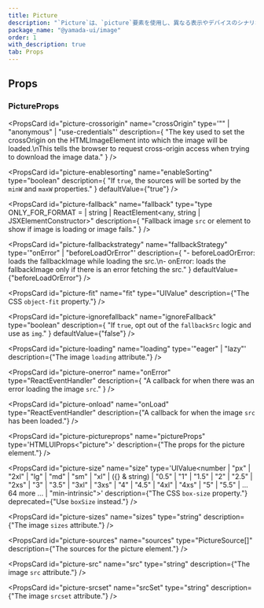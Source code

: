 ```yaml
---
title: Picture
description: "`Picture`は、`picture`要素を使用し、異なる表示やデバイスのシナリオに応じて代替の画像を提供するコンポーネントです。"
package_name: "@yamada-ui/image"
order: 1
with_description: true
tab: Props
---
```


## Props

### PictureProps

<PropsCard
  id="picture-crossorigin"
  name="crossOrigin"
  type='"" | "anonymous" | "use-credentials"'
  description={
    "The key used to set the crossOrigin on the HTMLImageElement into which the image will be loaded.\nThis tells the browser to request cross-origin access when trying to download the image data."
  }
/>

<PropsCard
  id="picture-enablesorting"
  name="enableSorting"
  type="boolean"
  description={
    "If `true`, the sources will be sorted by the `minW` and `maxW` properties."
  }
  defaultValue={"true"}
/>

<PropsCard
  id="picture-fallback"
  name="fallback"
  type="type ONLY_FOR_FORMAT =
  | string
  | ReactElement<any, string | JSXElementConstructor<any>>"
  description={
    "Fallback image `src` or element to show if image is loading or image fails."
  }
/>

<PropsCard
  id="picture-fallbackstrategy"
  name="fallbackStrategy"
  type='"onError" | "beforeLoadOrError"'
  description={
    "- beforeLoadOrError: loads the fallbackImage while loading the src.\n- onError: loads the fallbackImage only if there is an error fetching the src."
  }
  defaultValue={"beforeLoadOrError"}
/>

<PropsCard
  id="picture-fit"
  name="fit"
  type="UIValue<ObjectFit>"
  description={"The CSS `object-fit` property."}
/>

<PropsCard
  id="picture-ignorefallback"
  name="ignoreFallback"
  type="boolean"
  description={
    "If `true`, opt out of the `fallbackSrc` logic and use as `img`."
  }
  defaultValue={"false"}
/>

<PropsCard
  id="picture-loading"
  name="loading"
  type='"eager" | "lazy"'
  description={"The image `loading` attribute."}
/>

<PropsCard
  id="picture-onerror"
  name="onError"
  type="ReactEventHandler<HTMLImageElement>"
  description={
    "A callback for when there was an error loading the image `src`."
  }
/>

<PropsCard
  id="picture-onload"
  name="onLoad"
  type="ReactEventHandler<HTMLImageElement>"
  description={"A callback for when the image `src` has been loaded."}
/>

<PropsCard
  id="picture-pictureprops"
  name="pictureProps"
  type='HTMLUIProps<"picture">'
  description={"The props for the picture element."}
/>

<PropsCard
  id="picture-size"
  name="size"
  type='UIValue<number | "px" | "2xl" | "lg" | "md" | "sm" | "xl" | ({} & string) | "0.5" | "1" | "1.5" | "2" | "2.5" | "2xs" | "3" | "3.5" | "3xl" | "3xs" | "4" | "4.5" | "4xl" | "4xs" | "5" | "5.5" | ... 64 more ... | "min-intrinsic">'
  description={"The CSS `box-size` property."}
  deprecated={"Use `boxSize` instead."}
/>

<PropsCard
  id="picture-sizes"
  name="sizes"
  type="string"
  description={"The image `sizes` attribute."}
/>

<PropsCard
  id="picture-sources"
  name="sources"
  type="PictureSource[]"
  description={"The sources for the picture element."}
/>

<PropsCard
  id="picture-src"
  name="src"
  type="string"
  description={"The image `src` attribute."}
/>

<PropsCard
  id="picture-srcset"
  name="srcSet"
  type="string"
  description={"The image `srcset` attribute."}
/>
